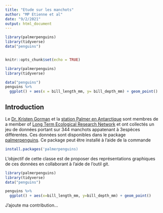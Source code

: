 ```yaml
---
title: "Etude sur les manchots"
author: "MP Etienne et al"
date: "9/2/2021"
output: html_document
---
```

```r
library(palmerpenguins)
library(tidyverse)
data("penguins")



```

```r
knitr::opts_chunk$set(echo = TRUE)
```

```r
library(palmerpenguins)
library(tidyverse)

data("penguins")
penguins %>%
  ggplot() + aes(x = bill_length_mm, y= bill_depth_mm) + geom_point()
```


## Introduction 

Le  [Dr. Kristen Gorman](https://www.uaf.edu/cfos/people/faculty/detail/kristen-gorman.php) et la [station Palmer en Antarctique](https://pal.lternet.edu/) sont membres  de a member of [ Long Term Ecological Research Network](https://lternet.edu/) et ont collectés un jeu de données portant sur 344 manchots appatenant à 3espèces différentes. Ces données sont disponibles dans le package [palmerpenguins](https://allisonhorst.github.io/palmerpenguins/). Ce package peut être installé à l'aide de la commande

```r
install.packages('palmerpenguins)
```

L'objectif de cette classe est de proposer des représentations graphiques de ces données en collaborant à l'aide de l'outil git.

```r
library(palmerpenguins)
library(tidyverse)
data("penguins")

penguins %>%
  ggplot() + aes(x=bill_length_mm, y=bill_depth_mm) + geom_point()
```

J'ajoute ma contribution...
